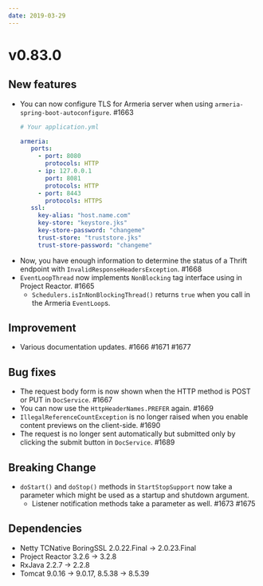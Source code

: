 ```yaml
---
date: 2019-03-29
---
```


# v0.83.0

## New features

- You can now configure TLS for Armeria server when using `armeria-spring-boot-autoconfigure`. #1663
  ```yaml
  # Your application.yml

  armeria:
     ports:
       - port: 8080
         protocols: HTTP
       - ip: 127.0.0.1
         port: 8081
         protocols: HTTP
       - port: 8443
         protocols: HTTPS
     ssl:
       key-alias: "host.name.com"
       key-store: "keystore.jks"
       key-store-password: "changeme"
       trust-store: "truststore.jks"
       trust-store-password: "changeme"
  ```
- Now, you have enough information to determine the status of a Thrift endpoint with `InvalidResponseHeadersException`. #1668
- `EventLoopThread` now implements `NonBlocking` tag interface using in Project Reactor. #1665
  - `Schedulers.isInNonBlockingThread()` returns `true` when you call in the Armeria `EventLoop`s.

## Improvement

- Various documentation updates. #1666 #1671 #1677

## Bug fixes

- The request body form is now shown when the HTTP method is POST or PUT in `DocService`. #1667
- You can now use the `HttpHeaderNames.PREFER` again. #1669
- `IllegalReferenceCountException` is no longer raised when you enable content previews on the client-side. #1690
- The request is no longer sent automatically but submitted only by clicking the submit button in `DocService`. #1689

## Breaking Change

- `doStart()` and `doStop()` methods in `StartStopSupport` now take a parameter which might be used as a startup and shutdown argument.
  - Listener notification methods take a parameter as well. #1673 #1675

## Dependencies

- Netty TCNative BoringSSL 2.0.22.Final -> 2.0.23.Final
- Project Reactor 3.2.6 -> 3.2.8
- RxJava 2.2.7 -> 2.2.8
- Tomcat 9.0.16 -> 9.0.17, 8.5.38 -> 8.5.39
